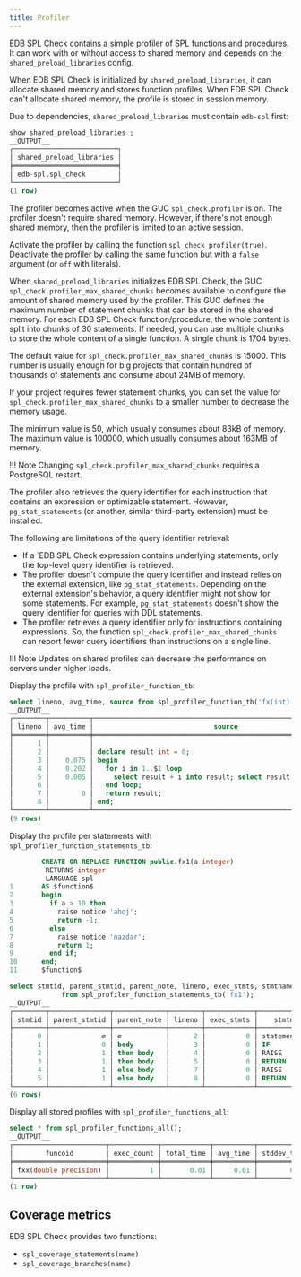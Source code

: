 ```yaml
---
title: Profiler
---
```


EDB SPL Check contains a simple profiler of SPL functions and procedures. It can work with or without access to shared memory and depends on the `shared_preload_libraries` config. 

When EDB SPL Check is initialized by `shared_preload_libraries`, it can allocate shared memory and stores function profiles. When EDB SPL Check can't allocate shared memory, the profile is stored in session memory. 

Due to dependencies, `shared_preload_libraries` must contain `edb-spl` first: 

```sql
show shared_preload_libraries ;
__OUTPUT__
┌──────────────────────────┐
│ shared_preload_libraries │
╞══════════════════════════╡
│ edb-spl,spl_check        │
└──────────────────────────┘
(1 row)
```

The profiler becomes active when the GUC `spl_check.profiler` is on. The profiler doesn't require shared memory. However, if there's not enough shared memory, then the profiler is limited to an active session. 

Activate the profiler by calling the function `spl_check_profiler(true)`. Deactivate the profiler by calling the same function but with a `false` argument (or `off` with literals). 

When `shared_preload_libraries` initializes EDB SPL Check, the GUC `spl_check.profiler_max_shared_chunks` becomes available to configure the amount of shared memory used by the profiler. This GUC defines the maximum number of statement chunks that can be stored in the shared memory. For each EDB SPL Check function/procedure, the whole content is split into chunks of 30 statements. If needed, you can use multiple chunks to store the whole content of a single function. A single chunk is 1704 bytes. 

The default value for `spl_check.profiler_max_shared_chunks` is 15000. This number is usually enough for big projects that contain hundred of thousands of statements and consume about 24MB of memory. 

If your project requires fewer statement chunks, you can set the value for `spl_check.profiler_max_shared_chunks` to a smaller number to decrease the memory usage. 

The minimum value is 50, which usually consumes about 83kB of memory. The maximum value is 100000, which usually consumes about 163MB of memory. 

!!! Note
    Changing `spl_check.profiler_max_shared_chunks` requires a PostgreSQL restart. 

The profiler also retrieves the query identifier for each instruction that contains an expression or optimizable statement. However, `pg_stat_statements` (or another, similar third-party extension) must be installed. 

The following are limitations of the query identifier retrieval: 

- If a `EDB SPL Check expression contains underlying statements, only the top-level query identifier is retrieved. 
- The profiler doesn't compute the query identifier and instead relies on the external extension, like `pg_stat_statements`. Depending on the external extension's behavior, a query identifier might not show for some statements. For example, `pg_stat_statements` doesn't show the query identifier for queries with DDL statements. 
- The profiler retrieves a query identifier only for instructions containing expressions. So, the function `spl_check.profiler_max_shared_chunks` can report fewer query identifiers than instructions on a single line. 

!!! Note 
    Updates on shared profiles can decrease the performance on servers under higher loads. 

Display the profile with `spl_profiler_function_tb`:

```sql
select lineno, avg_time, source from spl_profiler_function_tb('fx(int)');
__OUTPUT__
┌────────┬──────────┬───────────────────────────────────────────────────────────────────┐
│ lineno │ avg_time │                              source                               │
╞════════╪══════════╪═══════════════════════════════════════════════════════════════════╡
│      1 │          │                                                                   │
│      2 │          │ declare result int = 0;                                           │
│      3 │    0.075 │ begin                                                             │
│      4 │    0.202 │   for i in 1..$1 loop                                             │
│      5 │    0.005 │     select result + i into result; select result + i into result; │
│      6 │          │   end loop;                                                       │
│      7 │        0 │   return result;                                                  │
│      8 │          │ end;                                                              │
└────────┴──────────┴───────────────────────────────────────────────────────────────────┘
(9 rows)
```

Display the profile per statements with `spl_profiler_function_statements_tb`:

```sql
        CREATE OR REPLACE FUNCTION public.fx1(a integer)
         RETURNS integer
         LANGUAGE spl
1       AS $function$
2       begin
3         if a > 10 then
4           raise notice 'ahoj';
5           return -1;
6         else
7           raise notice 'nazdar';
8           return 1;
9         end if;
10      end;
11      $function$

select stmtid, parent_stmtid, parent_note, lineno, exec_stmts, stmtname
             from spl_profiler_function_statements_tb('fx1');
__OUTPUT__
┌────────┬───────────────┬─────────────┬────────┬────────────┬─────────────────┐
│ stmtid │ parent_stmtid │ parent_note │ lineno │ exec_stmts │    stmtname     │
╞════════╪═══════════════╪═════════════╪════════╪════════════╪═════════════════╡
│      0 │             ∅ │ ∅           │      2 │          0 │ statement block │
│      1 │             0 │ body        │      3 │          0 │ IF              │
│      2 │             1 │ then body   │      4 │          0 │ RAISE           │
│      3 │             1 │ then body   │      5 │          0 │ RETURN          │
│      4 │             1 │ else body   │      7 │          0 │ RAISE           │
│      5 │             1 │ else body   │      8 │          0 │ RETURN          │
└────────┴───────────────┴─────────────┴────────┴────────────┴─────────────────┘
(6 rows)
```

Display all stored profiles with `spl_profiler_functions_all`:

```sql
select * from spl_profiler_functions_all();
__OUTPUT__
┌───────────────────────┬────────────┬────────────┬──────────┬─────────────┬──────────┬──────────┐
│        funcoid        │ exec_count │ total_time │ avg_time │ stddev_time │ min_time │ max_time │
╞═══════════════════════╪════════════╪════════════╪══════════╪═════════════╪══════════╪══════════╡
│ fxx(double precision) │          1 │       0.01 │     0.01 │        0.00 │     0.01 │     0.01 │
└───────────────────────┴────────────┴────────────┴──────────┴─────────────┴──────────┴──────────┘
(1 row)
```

## Coverage metrics

EDB SPL Check provides two functions:

- `spl_coverage_statements(name)`
- `spl_coverage_branches(name)`
